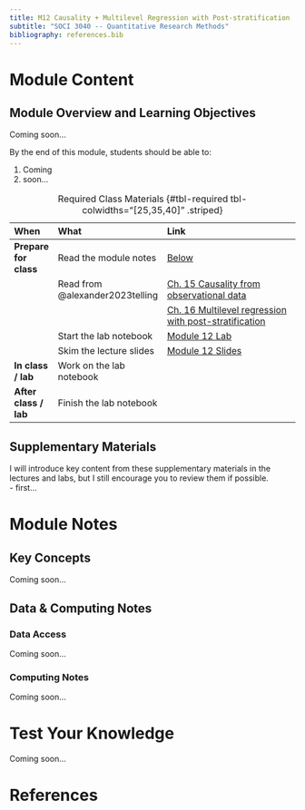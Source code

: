```yaml
---
title: M12 Causality + Multilevel Regression with Post-stratification
subtitle: "SOCI 3040 -- Quantitative Research Methods"
bibliography: references.bib
---
```


# Module Content

::: {.callout-tip}
## Module Overview and Learning Objectives

Coming soon...

By the end of this module, students should be able to:

1. Coming
2. soon...
:::

| When                  | What                            | Link                                                                                                      |
|:----------------------|:--------------------------------|:----------------------------------------------------------------------------------------------------------|
| **Prepare for class** | Read the module notes           | [Below](#lecture-notes)                                                                                    |
|                       | Read from @alexander2023telling | [Ch. 15 Causality from observational data](https://tellingstorieswithdata.com/14-causality_from_obs.html) |
|                       |                                 | [Ch. 16 Multilevel regression with post-stratification](https://tellingstorieswithdata.com/15-mrp.html)   |
|                       | Start the lab notebook          | [Module 12 Lab](../labs/lab-week-12/index.qmd)                                                            |
|                       | Skim the lecture slides         | [Module 12 Slides](../slides/slides-week-12.qmd)                                                          |
| **In class / lab**    | Work on the lab notebook        |                                                                                                           |
| **After class / lab** | Finish the lab notebook         |                                                                                                           |

: Required Class Materials {#tbl-required tbl-colwidths="[25,35,40]" .striped}

::: {.callout-note collapse="true"}
## Supplementary Materials
I will introduce key content from these supplementary materials in the lectures and labs, but I still encourage you to review them if possible.
<br>
- first... 
:::

# Module Notes

## Key Concepts

Coming soon...

## Data & Computing Notes

### Data Access

Coming soon...

### Computing Notes

Coming soon...

# Test Your Knowledge

Coming soon...

# References